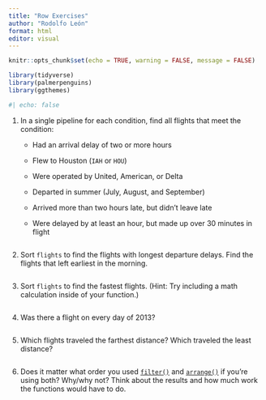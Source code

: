 ```yaml
---
title: "Row Exercises"
author: "Rodolfo León"
format: html
editor: visual
---
```


```r
knitr::opts_chunk$set(echo = TRUE, warning = FALSE, message = FALSE)
```

```r
library(tidyverse)
library(palmerpenguins)
library(ggthemes)
```

```r
#| echo: false

```

1.  In a single pipeline for each condition, find all flights that meet the condition:

    -   Had an arrival delay of two or more hours

    -   Flew to Houston (`IAH` or `HOU`)

    -   Were operated by United, American, or Delta

    -   Departed in summer (July, August, and September)

    -   Arrived more than two hours late, but didn’t leave late

    -   Were delayed by at least an hour, but made up over 30 minutes in flight

        ```r

        ```

2.  Sort `flights` to find the flights with longest departure delays. Find the flights that left earliest in the morning.

    ```r

    ```

3.  Sort `flights` to find the fastest flights. (Hint: Try including a math calculation inside of your function.)

    ```r

    ```

4.  Was there a flight on every day of 2013?

    ```r

    ```

5.  Which flights traveled the farthest distance? Which traveled the least distance?

    ```r

    ```

6.  Does it matter what order you used [`filter()`](https://dplyr.tidyverse.org/reference/filter.html) and [`arrange()`](https://dplyr.tidyverse.org/reference/arrange.html) if you’re using both? Why/why not? Think about the results and how much work the functions would have to do.

    ```r

    ```

